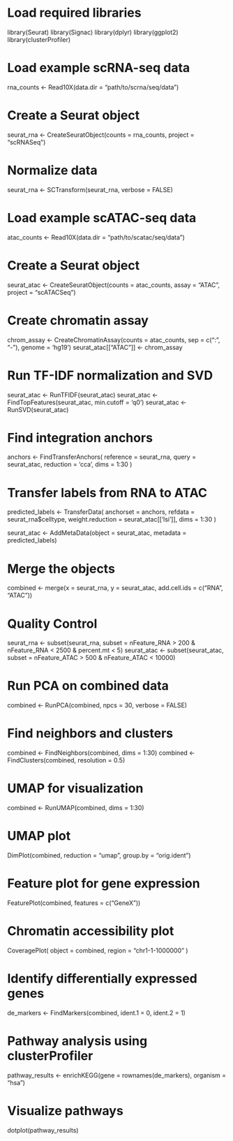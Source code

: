
# Load required libraries
library(Seurat)
library(Signac)
library(dplyr)
library(ggplot2)
library(clusterProfiler)

# Load example scRNA-seq data
rna_counts <- Read10X(data.dir = "path/to/scrna/seq/data")

# Create a Seurat object
seurat_rna <- CreateSeuratObject(counts = rna_counts, project = "scRNASeq")

# Normalize data
seurat_rna <- SCTransform(seurat_rna, verbose = FALSE)

# Load example scATAC-seq data
atac_counts <- Read10X(data.dir = "path/to/scatac/seq/data")

# Create a Seurat object
seurat_atac <- CreateSeuratObject(counts = atac_counts, assay = "ATAC", project = "scATACSeq")

# Create chromatin assay
chrom_assay <- CreateChromatinAssay(counts = atac_counts, sep = c(":", "-"), genome = 'hg19')
seurat_atac[["ATAC"]] <- chrom_assay

# Run TF-IDF normalization and SVD
seurat_atac <- RunTFIDF(seurat_atac)
seurat_atac <- FindTopFeatures(seurat_atac, min.cutoff = 'q0')
seurat_atac <- RunSVD(seurat_atac)

# Find integration anchors
anchors <- FindTransferAnchors(
  reference = seurat_rna,
  query = seurat_atac,
  reduction = 'cca',
  dims = 1:30
)

# Transfer labels from RNA to ATAC
predicted_labels <- TransferData(
  anchorset = anchors,
  refdata = seurat_rna$celltype,
  weight.reduction = seurat_atac[['lsi']],
  dims = 1:30
)

seurat_atac <- AddMetaData(object = seurat_atac, metadata = predicted_labels)

# Merge the objects
combined <- merge(x = seurat_rna, y = seurat_atac, add.cell.ids = c("RNA", "ATAC"))

# Quality Control
seurat_rna <- subset(seurat_rna, subset = nFeature_RNA > 200 & nFeature_RNA < 2500 & percent.mt < 5)
seurat_atac <- subset(seurat_atac, subset = nFeature_ATAC > 500 & nFeature_ATAC < 10000)

# Run PCA on combined data
combined <- RunPCA(combined, npcs = 30, verbose = FALSE)

# Find neighbors and clusters
combined <- FindNeighbors(combined, dims = 1:30)
combined <- FindClusters(combined, resolution = 0.5)

# UMAP for visualization
combined <- RunUMAP(combined, dims = 1:30)

# UMAP plot
DimPlot(combined, reduction = "umap", group.by = "orig.ident")

# Feature plot for gene expression
FeaturePlot(combined, features = c("GeneX"))

# Chromatin accessibility plot
CoveragePlot(
  object = combined,
  region = "chr1-1-1000000"
)

# Identify differentially expressed genes
de_markers <- FindMarkers(combined, ident.1 = 0, ident.2 = 1)

# Pathway analysis using clusterProfiler
pathway_results <- enrichKEGG(gene = rownames(de_markers), organism = "hsa")

# Visualize pathways
dotplot(pathway_results)

